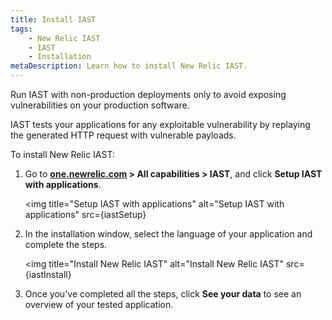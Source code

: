 ```yaml
---
title: Install IAST
tags:
    - New Relic IAST
    - IAST
    - Installation
metaDescription: Learn how to install New Relic IAST.
---
```



<Callout variant="important">
  Run IAST with non-production deployments only to avoid exposing vulnerabilities on your production software.

  IAST tests your applications for any exploitable vulnerability by replaying the generated HTTP request with vulnerable payloads.
</Callout>

To install New Relic IAST:

1. Go to **[one.newrelic.com](https://one.newrelic.com) > All capabilities > IAST**, and click **Setup IAST with applications**.

    <img
        title="Setup IAST with applications"
        alt="Setup IAST with applications"
        src={iastSetup}


2. In the installation window, select the language of your application and complete the steps.

    <img
        title="Install New Relic IAST"
        alt="Install New Relic IAST"
        src={iastInstall}

3. Once you've completed all the steps, click **See your data** to see an overview of your tested application.